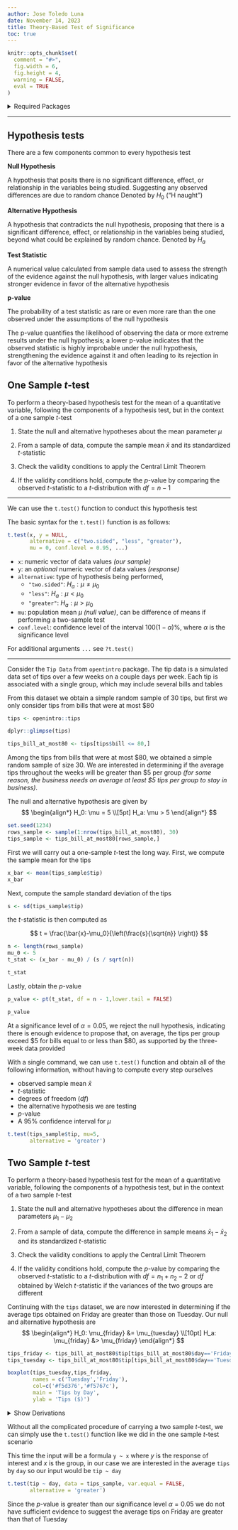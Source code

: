```yaml
---
author: Jose Toledo Luna
date: November 14, 2023
title: Theory-Based Test of Significance 
toc: true
---
```



```r
knitr::opts_chunk$set(
  comment = "#>",
  fig.width = 6,
  fig.height = 4,
  warning = FALSE,
  eval = TRUE
)
```

<details>
<summary>Required Packages</summary>
```r
library(openintro)
```
</details>

---

## Hypothesis tests

There are a few components common to every hypothesis test

**Null Hypothesis**

A hypothesis that posits there is no significant difference, effect, or relationship in the variables being studied. Suggesting any observed differences are due to random chance Denoted by $H_0$ ("H naught")


**Alternative Hypothesis**

A hypothesis that contradicts the null hypothesis, proposing that there is a significant difference, effect, or relationship in the variables being studied, beyond what could be explained by random chance. Denoted by $H_a$

**Test Statistic**

A numerical value calculated from sample data used to assess the strength of the evidence against the null hypothesis, with larger values indicating stronger evidence in favor of the alternative hypothesis

**p-value**

The probability of a test statistic as rare or even more rare than the one observed under the assumptions of the null hypothesis


The p-value quantifies the likelihood of observing the data or more extreme results under the null hypothesis; a lower p-value indicates that the observed statistic is highly improbable under the null hypothesis, strengthening the evidence against it and often leading to its rejection in favor of the alternative hypothesis



## One Sample $t$-test

To perform a theory-based hypothesis test for the mean of a quantitative variable, following the components of a hypothesis test, but in the context of a one sample $t$-test


1. State the null and alternative hypotheses about the mean parameter $\mu$

2. From a sample of data, compute the sample mean $\bar{x}$ and its standardized $t$-statistic

3. Check the validity conditions to apply the Central Limit Theorem

4. If the validity conditions hold, compute the $p$-value by comparing the observed $t$-statistic to a $t$-distribution with $df = n-1$


---

We can use the `t.test()` function to conduct this hypothesis test

The basic syntax for the `t.test()` function is as follows:

```r
t.test(x, y = NULL, 
       alternative = c("two.sided", "less", "greater"),
       mu = 0, conf.level = 0.95, ...)
```

* `x`: numeric vector of data values *(our sample)*
* `y`: an *optional* numeric vector of data values *(response)*
* `alternative`: type of hypothesis being performed, 
  - `"two.sided"`: $H_a: \mu \neq \mu_0$
  - `"less"`: $H_a: \mu < \mu_0$
  - `"greater"`: $H_a: \mu > \mu_0$
* `mu`: population mean $\mu$ *(null value)*, can be difference of means if performing a two-sample test
* `conf.level`: confidence level of the interval $100(1-\alpha)$%, where $\alpha$ is the significance level

For additional arguments `...` see `?t.test()`

---


Consider the `Tip Data` from `opentintro` package. The tip data is a simulated data set
of tips over a few weeks on a couple days per week. Each tip is associated with a single group, which may include several bills and tables


From this dataset we obtain a simple random sample of 30 tips, but first we only consider tips from bills that were at most $80

```r
tips <- openintro::tips
```

```r
dplyr::glimpse(tips)
```


```r
tips_bill_at_most80 <- tips[tips$bill <= 80,]
```


Among the tips from bills that were at most \$80, we obtained a simple random sample of size 30. We are interested in determining if the average tips throughout the weeks will be greater than \$5 per group *(for some reason, the business needs on average at least \$5 tips per group to stay in business)*. 

The null and alternative hypothesis are given by
$$
\begin{align*}
H_0: \mu = 5 \\[5pt]
H_a: \mu > 5
\end{align*}
$$



```r
set.seed(1234)
rows_sample <- sample(1:nrow(tips_bill_at_most80), 30)
tips_sample <- tips_bill_at_most80[rows_sample,]
```

First we will carry out a one-sample $t$-test the long way. First, we compute the sample mean for the tips

```r
x_bar <- mean(tips_sample$tip)
x_bar
```

Next, compute the sample standard deviation of the tips


```r
s <- sd(tips_sample$tip)
```

the $t$-statistic is then computed as 

$$
t = \frac{\bar{x}-\mu_0}{\left(\frac{s}{\sqrt{n}} \right)}
$$

```r
n <- length(rows_sample)
mu_0 <- 5
t_stat <- (x_bar - mu_0) / (s / sqrt(n))
```


```r
t_stat
```

Lastly, obtain the $p$-value

```r
p_value <- pt(t_stat, df = n - 1,lower.tail = FALSE)
```

```r
p_value
```


At a significance level of $\alpha=0.05$, we reject the null hypothesis, indicating there is enough evidence to propose that, on average, the tips per group exceed \$5 for bills equal to or less than \$80, as supported by the three-week data provided


With a single command, we can use `t.test()` function and obtain all of the following information, without having to compute every step ourselves

- observed sample mean $\bar{x}$
- $t$-statistic
- degrees of freedom $(df)$
- the alternative hypothesis we are testing
- $p$-value
- A 95% confidence interval for $\mu$

```r
t.test(tips_sample$tip, mu=5, 
       alternative = 'greater')
```


## Two Sample $t$-test

To perform a theory-based hypothesis test for the mean of a quantitative variable, following the components of a hypothesis test, but in the context of a two sample $t$-test


1. State the null and alternative hypotheses about the difference in mean parameters $\mu_1 - \mu_2$

2. From a sample of data, compute the difference in sample means $\bar{x}_1 - \bar{x}_2$ and its standardized $t$-statistic

3. Check the validity conditions to apply the Central Limit Theorem

4. If the validity conditions hold, compute the $p$-value by comparing the observed $t$-statistic to a $t$-distribution with $df=n_1+n_2-2$ or $df$ obtained by Welch $t$-statistic if the variances of the two groups are different


Continuing with the `tips` dataset, we are now interested in determining if the average tips obtained on Friday are greater than those on Tuesday. Our null and alternative hypothesis are
$$
\begin{align*}
H_0: \mu_{friday} &= \mu_{tuesday} \\[10pt]
H_a: \mu_{friday} &> \mu_{friday}
\end{align*}
$$


```r
tips_friday <- tips_bill_at_most80$tip[tips_bill_at_most80$day=='Friday']
tips_tuesday <- tips_bill_at_most80$tip[tips_bill_at_most80$day=='Tuesday']
```


```r
boxplot(tips_tuesday,tips_friday,
        names = c('Tuesday','Friday'),
        col=c('#f5d376','#f5767c'),
        main = 'Tips by Day',
        ylab = 'Tips ($)')
```



<details>
<summary>Show Derivations </summary>

```r
sample_sizes <- table(tips_sample$day)
sample_sizes
```


Here $n_1 = 16$ and $n_2 = 14$

The sample means for the respective day based on our sample are given below

```r
sample_means <- tapply(tips_sample$tip,tips_sample$day,"mean")
sample_means
```

where $\bar{x}_1 =$ `r round(sample_means[1],3)` and $\bar{x}_2 =$ `r round(sample_means[2],3)` their difference is then $\bar{x}_1 - \bar{x}_2=$ `r round(sample_means[1]-sample_means[2],3)`. This will be our test statistic.


The respective standard deviations can be computed in a similar manner 

```r
sample_sd <- tapply(tips_sample$tip,tips_sample$day,"sd")
sample_sd
```

Therefore, $s_1 =$ `r round(sample_sd[1],3)` and $s_2=$ `r round(sample_sd[2],3)`


The standardized test statistic is 
$$
t = \frac{(\bar{x}_1 - \bar{x}_2)- (\mu_1 - \mu_2)}{\sqrt{\frac{s_1^2}{n_1} + \frac{s_2^2}{n_2}} }
$$

Plugging in all the computed values from earlier, we can then compute the standardized $t$-statistic 

```r
numerator <- (sample_means[1]-sample_means[2])
denominator <- sqrt(sample_sd[1]^2/sample_sizes[1] +
                      sample_sd[2]^2/sample_sizes[2])
t_stat <- numerator/denominator
```

```r
t_stat
```


the degrees of freedom of Welch $t$-test is estimated as follows
$$
df = \left(\frac{s_1^2}{n_1} + \frac{s_2^2}{n_2}\right)^2 \Big/ 
\left(\frac{s_1^2}{n_1(n_1-1)} + \frac{s_2^2}{n_2(n_2-1)} \right)
$$

```r
v_1 <- sample_sd[1]^2/sample_sizes[1]
v_2 <- sample_sd[2]^2/sample_sizes[2]
```


```r
df_numerator <- (v_1 + v_2)^2
df_denominator <- (1/(sample_sizes[1]-1))*(v_1^2) + (1/(sample_sizes[2]-1))*(v_2^2)
df <- df_numerator/df_denominator
df
```


Lastly, obtain the $p$-value

```r
p_value <- pt(t_stat, df = df,
              lower.tail = FALSE)
```

```r
p_value
```

</details>


Without all the complicated procedure of carrying a two sample $t$-test, we can simply use the `t.test()` function like we did in the one sample $t$-test scenario

This time the input will be a formula `y ~ x` where $y$ is the response of interest and $x$ is the group, in our case we are interested in the average `tips` by `day` so our input would be `tip ~ day`

```r
t.test(tip ~ day, data = tips_sample, var.equal = FALSE,
       alternative = 'greater')
```

Since the $p$-value is greater than our significance level $\alpha = 0.05$ we do not have sufficient evidence to suggest the average tips on Friday are greater than that of Tuesday


